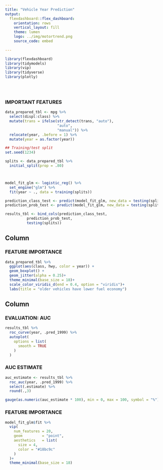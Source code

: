 ```yaml
---
title: "Vehicle Year Prediction"
output: 
  flexdashboard::flex_dashboard:
    orientation: rows
    vertical_layout: fill
    theme: lumen
    logo: ../img/motortrend.png
    source_code: embed
    
---
```


```r
library(flexdashboard)
library(tidymodels)
library(vip)
library(tidyverse)
library(plotly)





```



### IMPORTANT FEATURES

```r
data_prepared_tbl <- mpg %>% 
  select(displ:class) %>% 
  mutate(trans = ifelse(str_detect(trans, "auto"),
                        "auto",
                        "manual")) %>% 
  relocate(year, .before = 1) %>% 
  mutate(year = as.factor(year))

## Training/test split
set.seed(1234)

splits <- data_prepared_tbl %>% 
  initial_split(prop = .80)




```


```r

model_fit_glm <- logistic_reg() %>% 
  set_engine("glm") %>% 
  fit(year ~ ., data = training(splits))

prediction_class_test <- predict(model_fit_glm, new_data = testing(splits), type = "class")
prediction_prob_test <- predict(model_fit_glm, new_data = testing(splits), type = "prob")

results_tbl <- bind_cols(prediction_class_test,
          prediction_prob_test,
          testing(splits))

```


Column {data-height=600}
-----------------------------------------------------------------------

### FEATURE IMPORTANCE

```r

data_prepared_tbl %>% 
  ggplot(aes(class, hwy, color = year)) +
  geom_boxplot() +
  geom_jitter(alpha = 0.25)+
  theme_minimal(base_size = 18)+
  scale_color_viridis_d(end = 0.4, option = "viridis")+
  labs(title = "older vehicles have lower fuel economy")

```


Column {data-height=400}
-----------------------------------------------------------------------

### EVALUATION: AUC

```r

results_tbl %>% 
  roc_curve(year, .pred_1999) %>% 
  autoplot(
    options = list(
      smooth = TRUE
    )
  )


```




### AUC ESTIMATE

```r

auc_estimate <- results_tbl %>% 
  roc_auc(year, .pred_1999) %>% 
  select(.estimate) %>% 
  round(.,3)

gauge(as.numeric(auc_estimate * 100), min = 0, max = 100, symbol = "%")

```
### FEATURE IMPORTANCE

```r

model_fit_glm$fit %>% 
  vip(
    num_features = 20,
    geom         = "point",
    aesthetics   = list(
      size = 4,
      color = "#18bc9c"
    )
  )+
  theme_minimal(base_size = 18)

```


